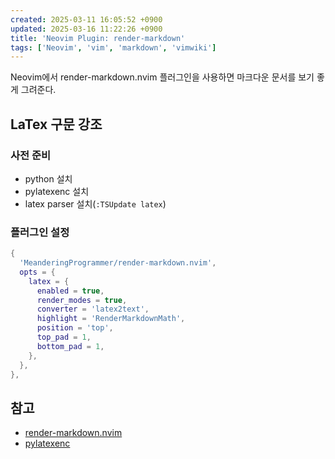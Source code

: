 ```yaml
---
created: 2025-03-11 16:05:52 +0900
updated: 2025-03-16 11:22:26 +0900
title: 'Neovim Plugin: render-markdown'
tags: ['Neovim', 'vim', 'markdown', 'vimwiki']
---
```


Neovim에서 render-markdown.nvim 플러그인을 사용하면 마크다운 문서를 보기 좋게 그려준다.

## LaTex 구문 강조

### 사전 준비

- python 설치
- pylatexenc 설치
- latex parser 설치(`:TSUpdate latex`)

### 플러그인 설정

```lua
{
  'MeanderingProgrammer/render-markdown.nvim',
  opts = {
    latex = {
      enabled = true,
      render_modes = true,
      converter = 'latex2text',
      highlight = 'RenderMarkdownMath',
      position = 'top',
      top_pad = 1,
      bottom_pad = 1,
    },
  },
},
```

## 참고

- [render-markdown.nvim](https://github.com/MeanderingProgrammer/render-markdown.nvim)
- [pylatexenc](https://pylatexenc.readthedocs.io/en/latest/)

